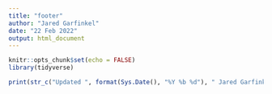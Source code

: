 ```yaml
---
title: "footer"
author: "Jared Garfinkel"
date: "22 Feb 2022"
output: html_document
---
```


```r
knitr::opts_chunk$set(echo = FALSE)
library(tidyverse)
```

```r

print(str_c("Updated ", format(Sys.Date(), "%Y %b %d"), " Jared Garfinkel. All rights reserved."))
```
